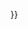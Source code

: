 {{cite book
| title = Mammal Species of the World
| last = Schlitter
| first = Duane A.
| pages = {{{pages|}}}
| edition = 3rd edition
| editor = Wilson, D. E., and Reeder, D. M. (eds)
| date = 2005年11月16日
| publisher = Johns Hopkins University Press
| id = ISBN 0-801-88221-4
| url = http://www.bucknell.edu/msw3{{ #if: {{{id|}}} |/browse.asp?id={{{id}}}|}}
}}